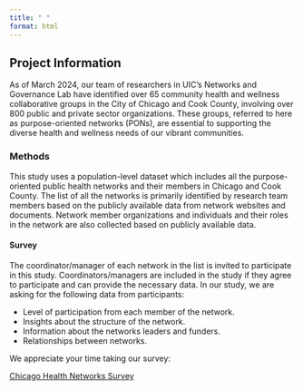 ```yaml
---
title: " "
format: html
---
```


## Project Information

As of March 2024, our team of researchers in UIC’s Networks and Governance Lab have identified over 65 community health and wellness collaborative groups in the City of Chicago and Cook County, involving over 800 public and private sector organizations. These groups, referred to here as purpose-oriented networks (PONs), are essential to supporting the diverse health and wellness needs of our vibrant communities.

### Methods

This study uses a population-level dataset which includes all the purpose-oriented public health networks and their members in Chicago and Cook County. The list of all the networks is primarily identified by research team members based on the publicly available data from network websites and documents. Network member organizations and individuals and their roles in the network are also collected based on publicly available data.

#### Survey

The coordinator/manager of each network in the list is invited to participate in this study. Coordinators/managers are included in the study if they agree to participate and can provide the necessary data. In our study, we are asking for the following data from participants:

-   Level of participation from each member of the network.
-   Insights about the structure of the network.
-   Information about the networks leaders and funders.
-   Relationships between networks.

We appreciate your time taking our survey:

[Chicago Health Networks Survey](https://uic.ca1.qualtrics.com/jfe/form/SV_3z4xXtb0N1sIR3U)
